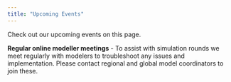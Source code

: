 ```yaml
---
title: "Upcoming Events"
---
```


Check out our upcoming events on this page.

**Regular online modeller meetings** - To assist with simulation rounds we meet regularly with modelers to troubleshoot any issues and implementation. Please contact regional and global model coordinators to join these.\
